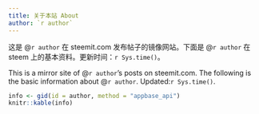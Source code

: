 ```yaml
---
title: 关于本站 About
author: `r author`
---
```


这是 @`r author` 在 steemit.com 发布帖子的镜像网站。下面是 @`r author` 在 steem 上的基本资料。更新时间：`r Sys.time()`。

This is a mirror site of @`r author`’s posts on steemit.com. The following is the basic information about @`r author`. Updated:`r Sys.time()`.

```r
info <- gid(id = author, method = "appbase_api")
knitr::kable(info)
```

